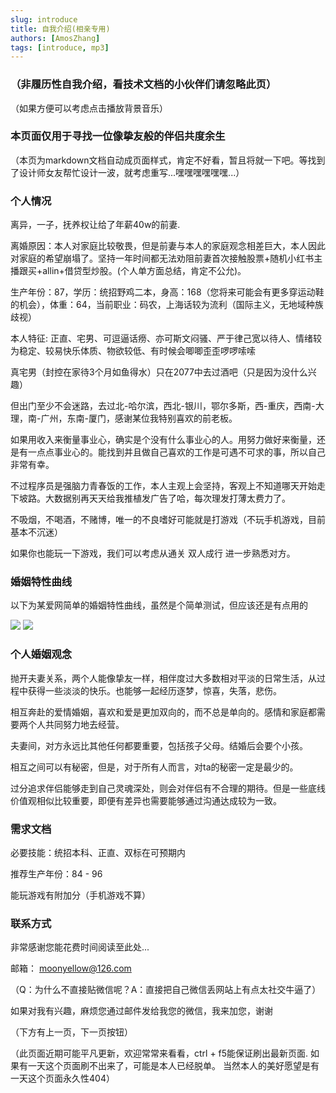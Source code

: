 ```yaml
---
slug: introduce
title: 自我介绍(相亲专用)
authors: [AmosZhang]
tags: [introduce, mp3]
---
```


### （非履历性自我介绍，看技术文档的小伙伴们请忽略此页）

（如果方便可以考虑点击播放背景音乐）


<div>
    <A />
</div>

### 本页面仅用于寻找一位像挚友般的伴侣共度余生

（本页为markdown文档自动成页面样式，肯定不好看，暂且将就一下吧。等找到了设计师女友帮忙设计一波，就考虑重写...嘿嘿嘿嘿嘿嘿...）


### 个人情况

离异，一子，抚养权让给了年薪40w的前妻.

离婚原因：本人对家庭比较敬畏，但是前妻与本人的家庭观念相差巨大，本人因此对家庭的希望崩塌了。坚持一年时间都无法劝阻前妻首次接触股票+随机小红书主播跟买+allin+借贷型炒股。(个人单方面总结，肯定不公允)。

生产年份：87，学历：统招野鸡二本，身高：168（您将来可能会有更多穿运动鞋的机会），体重：64，当前职业：码农，上海话较为流利（国际主义，无地域种族歧视）

本人特征: 正直、宅男、可逗逼话痨、亦可斯文闷骚、严于律己宽以待人、情绪较为稳定、较易快乐体质、物欲较低、有时候会唧唧歪歪啰啰嗦嗦

真宅男（封控在家待3个月如鱼得水）只在2077中去过酒吧（只是因为没什么兴趣）

但出门至少不会迷路，去过北-哈尔滨，西北-银川，鄂尔多斯，西-重庆，西南-大理，南-广州，东南-厦门，感谢某位我特别喜欢的前老板。

如果用收入来衡量事业心，确实是个没有什么事业心的人。用努力做好来衡量，还是有一点点事业心的。能找到并且做自己喜欢的工作是可遇不可求的事，所以自己非常有幸。

不过程序员是强脑力青春饭的工作，本人主观上会坚持，客观上不知道哪天开始走下坡路。大数据别再天天给我推植发广告了哈，每次理发打薄太费力了。

不吸烟，不喝酒，不赌博，唯一的不良嗜好可能就是打游戏（不玩手机游戏，目前基本不沉迷）

如果你也能玩一下游戏，我们可以考虑从通关 双人成行 进一步熟悉对方。

### 婚姻特性曲线

以下为某爱网简单的婚姻特性曲线，虽然是个简单测试，但应该还是有点用的

![](./images/zhenaiquxian1.jpg)
![](./images/zhenaiquxian2.jpg)

### 个人婚姻观念

抛开夫妻关系，两个人能像挚友一样，相伴度过大多数相对平淡的日常生活，从过程中获得一些淡淡的快乐。也能够一起经历逐梦，惊喜，失落，悲伤。

相互奔赴的爱情婚姻，喜欢和爱是更加双向的，而不总是单向的。感情和家庭都需要两个人共同努力地去经营。

夫妻间，对方永远比其他任何都要重要，包括孩子父母。结婚后会要个小孩。

相互之间可以有秘密，但是，对于所有人而言，对ta的秘密一定是最少的。

过分追求伴侣能够走到自己灵魂深处，则会对伴侣有不合理的期待。但是一些底线价值观相似比较重要，即便有差异也需要能够通过沟通达成较为一致。

### 需求文档

必要技能：统招本科、正直、双标在可预期内

推荐生产年份：84 - 96

能玩游戏有附加分（手机游戏不算）

### 联系方式

非常感谢您能花费时间阅读至此处...

邮箱： moonyellow@126.com

（Q：为什么不直接贴微信呢？A：直接把自己微信丢网站上有点太社交牛逼了）

如果对我有兴趣，麻烦您通过邮件发给我您的微信，我来加您，谢谢


（下方有上一页，下一页按钮）

<!--

### 照骗

2022.03.29拍摄于小胖熊公司，by xiaomi 6 （原片）

![](/img/img20220329.jpg)

2018.08.19拍摄于杜莎蜡像馆 （原片）

![](/img//20180819.png)

2018.01.22 延长路某家拍证件照的相馆，耗巨资50rmb，老板一顿操作把被风吹乱的发型p圆了，其他应该还有一些操作。


<img src={imgSrc} style={{ width: "300px" }} />

-->

（此页面近期可能平凡更新，欢迎常常来看看，ctrl + f5能保证刷出最新页面.
如果有一天这个页面刷不出来了，可能是本人已经脱单。
当然本人的美好愿望是有一天这个页面永久性404）